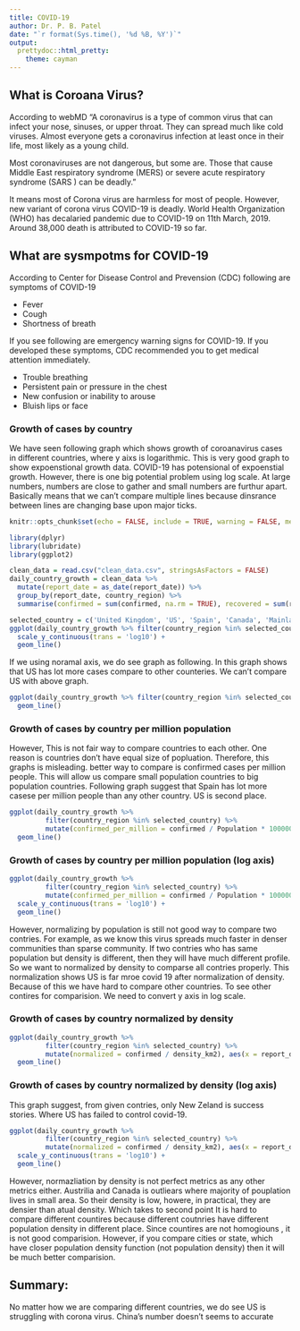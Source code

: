 ```yaml
---
title: COVID-19
author: Dr. P. B. Patel
date: "`r format(Sys.time(), '%d %B, %Y')`"
output:
  prettydoc::html_pretty:
    theme: cayman
---
```



## What is Coroana Virus?
According to webMD
"A coronavirus is a type of common virus that can infect your nose, sinuses, or upper throat. They can spread much like cold viruses. Almost everyone gets a coronavirus infection at least once in their life, most likely as a young child.

Most coronaviruses are not dangerous, but some are. Those that cause Middle East respiratory syndrome (MERS) or severe acute respiratory syndrome (SARS ) can be deadly."

It means most of Corona virus are harmless for most of people. However, new variant of corona virus COVID-19 is deadly. World Health Organization (WHO) has decalaried pandemic due to COVID-19 on 11th March, 2019. Around 38,000 death is attributed to COVID-19 so far.

## What are sysmpotms for COVID-19
According to Center for Disease Control and Prevension (CDC)  following are symptoms of COVID-19

* Fever
* Cough
* Shortness of breath

If you see following  are emergency warning signs for COVID-19. If you developed these symptoms, CDC recommended you to get medical attention immediately.

* Trouble breathing
* Persistent pain or pressure in the chest
* New confusion or inability to arouse
* Bluish lips or face


### Growth of cases by country

We have seen following graph which shows growth of coroanavirus cases in different countries, where y aixs is logarithmic. This is very good graph to show expoenstional growth data. COVID-19 has potensional of expoenstial growth. However, there is one big potential problem using log scale. At large numbers, numbers are close to gather and small numbers are furthur apart. Basically means that we can't compare multiple lines because dinsrance between lines are changing base upon major ticks.

```r
knitr::opts_chunk$set(echo = FALSE, include = TRUE, warning = FALSE, message = FALSE)
```

```r
library(dplyr)
library(lubridate)
library(ggplot2)

clean_data = read.csv("clean_data.csv", stringsAsFactors = FALSE)
daily_country_growth = clean_data %>%
  mutate(report_date = as_date(report_date)) %>%
  group_by(report_date, country_region) %>%
  summarise(confirmed = sum(confirmed, na.rm = TRUE), recovered = sum(recovered, na.rm = TRUE), deaths = sum(deaths, na.rm = TRUE), Population = Population[1], density_km2 = density_km2[1], density_mile2 = density_mile2[1], area_mile = area_mile[1])

selected_country = c('United Kingdom', 'US', 'Spain', 'Canada', 'Mainland China', 'Australia', 'Italy', 'New Zealand', 'South Korea')
ggplot(daily_country_growth %>% filter(country_region %in% selected_country), aes(x = report_date, y = confirmed, color = country_region)) +
  scale_y_continuous(trans = 'log10') +
  geom_line()
```

If we using noramal axis, we do see graph as following. In this graph shows that US has lot more cases compare to other counteries. We can't compare US with above graph.


```r


ggplot(daily_country_growth %>% filter(country_region %in% selected_country), aes(x = report_date, y = confirmed, color = country_region)) +
  geom_line()
```


### Growth of cases by country per million population

However, This is not fair way to compare countries to each other. One reason is countries don't have equal size of popluation. Therefore, this graphs is misleading. better way to compare is confirmed cases per million people. This will allow us compare small population countries to big population countries. Following graph suggest that Spain has lot more casese per million people than any other country. US is second place.

```r
ggplot(daily_country_growth %>%
         filter(country_region %in% selected_country) %>%
         mutate(confirmed_per_million = confirmed / Population * 1000000), aes(x = report_date, y = confirmed_per_million, color = country_region)) +
  geom_line()
```

### Growth of cases by country per million population (log axis)

```r
ggplot(daily_country_growth %>%
         filter(country_region %in% selected_country) %>%
         mutate(confirmed_per_million = confirmed / Population * 1000000), aes(x = report_date, y = confirmed_per_million, color = country_region)) +
  scale_y_continuous(trans = 'log10') +
  geom_line()

```

However, normalizing by population is still not good way to compare two contries. For example, as we know this virus spreads much faster in denser communities than sparse community. If two contries who has same population but density is different, then they will have much different profile. So we want to normalized by density to comparse all contries properly. This normalization shows US is far mroe covid 19 after normalization of density. Because of this we have hard to compare other countries. To see other contires for comparision. We need to convert y axis in log scale.

### Growth of cases by country normalized by density

```r
ggplot(daily_country_growth %>%
         filter(country_region %in% selected_country) %>%
         mutate(normalized = confirmed / density_km2), aes(x = report_date, y = normalized, color = country_region)) +
  geom_line()
```

### Growth of cases by country normalized by density (log axis)

This graph suggest, from given contries, only New Zeland is success stories. Where US has failed to control covid-19.
```r
ggplot(daily_country_growth %>%
         filter(country_region %in% selected_country) %>%
         mutate(normalized = confirmed / density_km2), aes(x = report_date, y = normalized, color = country_region)) +
  scale_y_continuous(trans = 'log10') +
  geom_line()
```

However, normazliation by density is not perfect metrics as any other metrics either. Austrilia and Canada is outliears where majority of pouplation lives in small area. So their density is low, howere, in practical, they are densier than atual density. Which takes to second point It is hard to compare different countires because different coutnries have different population density in different place. Since countires are not homogiouns , it is not good comparision. However, if you compare cities or state, which have closer population density function (not population density) then it will be much better comparision.


## Summary:
No matter how we are comparing different countries, we do see US is struggling with corona virus. China's number doesn't seems to accurate
